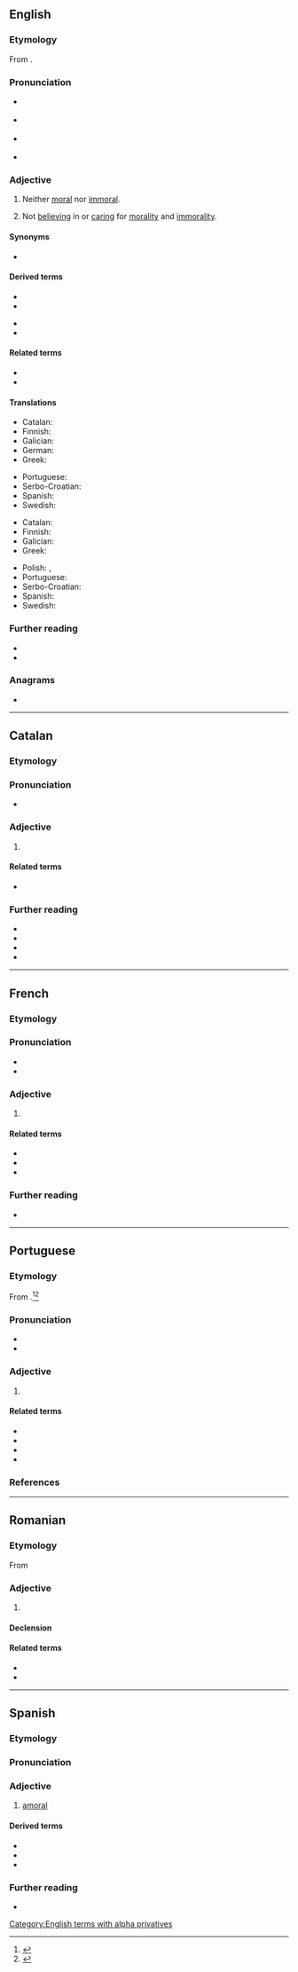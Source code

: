 ==English==

===Etymology===
From {{affix|en|a-|t1=not|id1=not|moral}}.

===Pronunciation===
* {{a|RP}} {{IPA|en|/eɪˈmɒɹ.əl/}}
* {{a|GA}} {{IPA|en|/eɪˈmɔɹ.əl/}}
* {{a|NYC}} {{IPA|en|/eɪˈmɑɹ.əl/}}
* {{rhymes|en|ɒɹəl|ɔːɹəl|s1=3}}

===Adjective===
{{en-adj}}

# {{lb|en|of acts}} Neither [[moral]] nor [[immoral]].
# {{lb|en|of people}} Not [[believing]] in or [[caring]] for [[morality]] and [[immorality]].

====Synonyms====
* {{l|en|non-moral}}

====Derived terms====
{{der-top}}
* {{l|en|amoralism}}
* {{l|en|amoralist}}
{{der-mid}}
* {{l|en|amoralistic}}
* {{l|en|amorality}}
{{der-bottom}}

====Related terms====
* {{l|en|non-moral}}
* {{l|en|immoral}}

====Translations====
{{trans-top|of acts}}
* Catalan: {{t|ca|amoral}}
* Finnish: {{t+|fi|amoraalinen}}
* Galician: {{t+|gl|amoral}}
* German: {{t+|de|amoralisch}}
* Greek: {{t+|el|αμοραλιστικός}}
{{trans-mid}}
* Portuguese: {{t+|pt|amoral}}
* Serbo-Croatian: {{t+|sh|amoralan}}
* Spanish: {{t+|es|amoral}}
* Swedish: {{t+|sv|amoralisk}}
{{trans-bottom}}

{{trans-top|of people}}
* Catalan: {{t|ca|amoral}}
* Finnish: {{t+|fi|amoraalinen}}
* Galician: {{t+|gl|amoral}}
* Greek: {{t+|el|αμοραλιστικός}}
{{trans-mid}}
* Polish: {{t+|pl|amoralny}}, {{t+|pl|niemoralny}}
* Portuguese: {{t+|pt|amoral}}
* Serbo-Croatian: {{t+|sh|amoralan}}
* Spanish: {{t+|es|amoral}}
* Swedish: {{t+|sv|amoralisk}}
{{trans-bottom}}

===Further reading===
* {{R:Century 1911}}<!--in supplement-->
* {{R:OneLook}}

===Anagrams===
* {{anagrams|en|a=aalmor|Alomar}}

[[Category:English terms with alpha privatives]]

----

==Catalan==

===Etymology===
{{af|ca|a-|moral}}

===Pronunciation===
* {{ca-IPA}}

===Adjective===
{{ca-adj|mf}}

# {{l|en|amoral}}

====Related terms====
* {{l|ca|amoralitat}}

===Further reading===
* {{R:IEC2}}
* {{R:GDLC}}
* {{R:DNV}}
* {{R:DCVB}}

----

==French==

===Etymology===
{{prefix|fr|a|moral}}

===Pronunciation===
* {{audio|fr|LL-Q150 (fra)-LoquaxFR-amoral.wav|Audio}}
* {{audio|fr|LL-Q150 (fra)-DenisdeShawi-amoral.wav|Audio (CAN)}}

===Adjective===
{{fr-adj}}

# {{l|en|amoral}}

====Related terms====
* {{l|fr|moral}}
* {{l|fr|immoral}}
* {{l|fr|amoralement}}

===Further reading===
* {{R:TLFi}}

----

==Portuguese==

===Etymology===
From {{pre|pt|a|moral}}.<ref>{{R:pt:Infopédia}}</ref><ref>{{R:Priberam}}</ref>

===Pronunciation===
{{pt-IPA}}
* {{hyphenation|pt|a|mo|ral}}
* {{rhymes|pt|al|aw|s=3}}

===Adjective===
{{pt-adj|amor|al}}

# {{l|en|amoral}}

====Related terms====
{{top3}}
* {{l|pt|amoralidade}}
* {{l|pt|amoralismo}}
* {{l|pt|amoralizar}}
* {{l|pt|amoralmente}}
{{bottom}}

===References===
<references/>

----

==Romanian==

===Etymology===
From {{bor|ro|fr|amoral}}

===Adjective===
{{ro-adj}}

# {{l|en|amoral}}

====Declension====
{{ro-decl-adj}}

====Related terms====
* {{l|ro|amoralitate}}
* {{l|ro|moral}}

----

==Spanish==

===Etymology===
{{af|es|a-|moral}}

===Pronunciation===
{{es-IPA}}

===Adjective===
{{es-adj}}

# [[#English|amoral]]
#: {{ant|es|moral}}

====Derived terms====
* {{l|es|amoralidad}}
* {{l|es|amoralismo}}
* {{l|es|amoralizar}}

===Further reading===
* {{R:DRAE}}